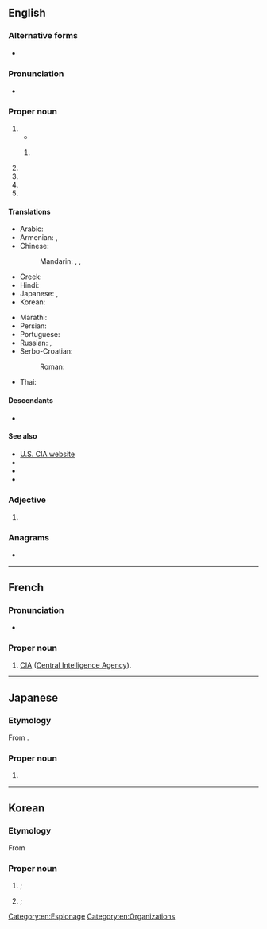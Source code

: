 {{also|Appendix:Variations of "cia"}}
==English==

===Alternative forms===
* {{l|en|C.I.A.}}
{{wikipedia}}

===Pronunciation===
* {{IPA|en|/ˌsiːˌaɪˈeɪ/}}

===Proper noun===
{{en-proper noun}}

# {{initialism of|en|[[central|Central]] [[intelligence|Intelligence]] [[agency|Agency]]}}
#* {{quote-journal|en|date= 4 August 2010|title= The Ethics of Enhanced Interrogations and Torture: A Reappraisal of the Argument
|author= Leonard S. Rubenstein, JD|author2=Stephen N. Xenakis, MD|publisher= {{w| American Medical Association}}|work=JAMA|volume=304|issue=5|pages=569–570|url= https://jamanetwork.com/journals/jama/article-abstract/186317 |doi=10.1001/jama.2010.1057 |passage=  In 2009, the Obama Administration released guidelines on enhanced interrogation written in 2003 and 2004 by the CIA Office of Medical Services. <sup>(OMS).1-3(appendix F)</sup> The OMS guidelines, even in redacted form, and opinions from the US Department of Justice's (DOJ’s) Office of Legal Counsel show that '''CIA''' physicians, psychologists, and other health care personnel had important roles in enhanced interrogation.}}
## {{lb|en|Republic of Korea (South Korea)}} {{synonym of|en|KCIA|gloss=Korean Central Intelligence Agency}}
# {{initialism of|en|[[Cleveland]] [[institute|Institute]] of [[art|Art]]}}
# {{initialism of|en|[[culinary|Culinary]] [[institute|Institute]] of [[America]]}}
# {{init of|en|{{1|circuit}} {{1|interactive}} {{1|analyzer}}}}
# {{init of|en||Concept Illustration and Animation}}

====Translations====
{{trans-top|Central Intelligence Agency}}
* Arabic: {{t|ar|سِي أَي إِي|m|tr=sī ʾay ʾey}}
* Armenian: {{t+|hy|ԿՀՎ|sc=Armn}}, {{t|hy|Կենտրոնական հետախուզական վարչություն}}
* Chinese:
*: Mandarin: {{t+|cmn|中情局|tr=Zhōngqíngjú}}, {{t+|cmn|中央情報局}}, {{t+|cmn|中央情报局|tr=Zhōngyāng Qíngbàojú}}
* Greek: {{t|el|Κεντρική Υπηρεσία Πληροφοριών|sc=Grek}}
* Hindi: {{t|hi|सी आइ ए|sc=Deva}}
* Japanese: {{t|ja|シー・アイ・エー|tr=Shī Ai Ē}}, {{t|ja|中央情報局|tr=ちゅうおうじょうほうきょく, Chūō Jōhōkyoku|sc=Jpan}}
* Korean: {{t|ko|^중앙 정보국|sc=Kore}}
{{trans-mid}}
* Marathi: {{t|mr|सी.आय्.ए.|sc=Deva}}
* Persian: {{t+|fa|سیا|tr=siyâ|sc=fa-Arab}}
* Portuguese: {{t+|pt|CIA|f}}
* Russian: {{t+|ru|ЦРУ|n}}, {{t+|ru|Центра́льное разве́дывательное управле́ние|n}}
* Serbo-Croatian:
*: Roman: {{t|sh|središnja obavještajna agencija}}
* Thai: {{t|th|ซีไอเอ}}
{{trans-bottom}}

====Descendants====
* {{desc|ja|シー・アイ・エー|bor=1}}

====See also====
* [https://www.cia.gov U.S. CIA website]
* {{pedia|lang=en|Central Intelligence Agency}}
* {{pedia|lang=en|Cleveland Institute of Art}}
* {{pedia|lang=en|Culinary Institute of America}}

===Adjective===
{{head|en|adjective}}

# {{lb|en|military}} {{initialism of|en|[[captured]]-[[in]]-[[action]]}}

===Anagrams===
* {{anagrams|en|a=aci|-ica|ACI|CAI|Cai|Cai.|Cài|ICA}}

[[Category:en:Espionage]]
[[Category:en:Organizations]]

----

==French==

===Pronunciation===
* {{fr-IPA|cé-i-a}}

===Proper noun===
{{fr-proper noun|f}}

# [[CIA]] ([[Central Intelligence Agency]]).

----

==Japanese==

===Etymology===
From {{bor|ja|en|CIA|sort=しいあいええ}}.

===Proper noun===
{{ja-pos|proper|シーアイエー}}

# {{syn of|ja|中央情報局|tr=Chūō Jōhōkyoku||{{w|Central Intelligence Agency}}}}

{{topics|ja|Organizations|United States|sort=しいあいええ}}

----

==Korean==

===Etymology===
From {{bor|ko|en|CIA}}

===Proper noun===
{{head|ko|proper noun}}

# {{l|en|KCIA}}; {{abbreviation of|ko|중앙정보부|gloss=Korean Central Intelligence Agency}}
# {{l|en|CIA}}; {{abbreviation of|ko|중앙정보국|gloss=[[United States]] Central Intelligence Agency}}